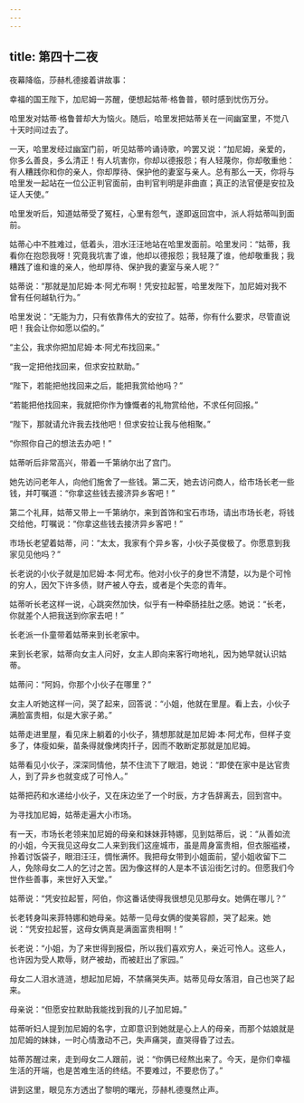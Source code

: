 ```yaml
---
---
---
```

title: 第四十二夜
---






夜幕降临，莎赫札德接着讲故事：





幸福的国王陛下，加尼姆一苏醒，便想起姑蒂·格鲁普，顿时感到忧伤万分。

哈里发对姑蒂·格鲁普却大为恼火。随后，哈里发把姑蒂关在一间幽室里，不觉八十天时间过去了。

一天，哈里发经过幽室门前，听见姑蒂吟诵诗歌，吟罢又说：“加尼姆，亲爱的，你多么善良，多么清正！有人坑害你，你却以德报怨；有人轻蔑你，你却敬重他：有人糟践你和你的亲人，你却厚待、保护他的妻室与亲人。总有那么一天，你将与哈里发一起站在一位公正判官面前，由判官判明是非曲直；真正的法官便是安拉及证人天使。”

哈里发听后，知道姑蒂受了冤枉，心里有怨气，遂即返回宫中，派人将姑蒂叫到面前。

姑蒂心中不胜难过，低着头，泪水汪汪地站在哈里发面前。哈里发问：“姑蒂，我看你在抱怨我呀！究竟我坑害了谁，他却以德报怨；我轻蔑了谁，他却敬重我；我糟践了谁和谁的亲人，他却厚待、保护我的妻室与亲人呢？”

姑蒂说：“那就是加尼姆·本·阿尤布啊！凭安拉起誓，哈里发陛下，加尼姆对我不曾有任何越轨行为。”

哈里发说：“无能为力，只有依靠伟大的安拉了。姑蒂，你有什么要求，尽管直说吧！我会让你如愿以偿的。”

“主公，我求你把加尼姆·本·阿尤布找回来。”

“我一定把他找回来，但求安拉默助。”

“陛下，若能把他找回来之后，能把我赏给他吗？”

“若能把他找回来，我就把你作为慷慨者的礼物赏给他，不求任何回报。”

“陛下，那就请允许我去找他吧！但求安拉让我与他相聚。”

“你照你自己的想法去办吧！”

姑蒂听后非常高兴，带着一千第纳尔出了宫门。

她先访问老年人，向他们施舍了一些钱。第二天，她去访问商人，给市场长老一些钱，并叮嘱道：“你拿这些钱去接济异乡客吧！”

第二个礼拜，姑蒂又带上一千第纳尔，来到首饰和宝石市场，请出市场长老，将钱交给他，叮嘱说：“你拿这些钱去接济异乡客吧！”

市场长老望着姑蒂，问：“太太，我家有个异乡客，小伙子英俊极了。你愿意到我家见见他吗？”

长老说的小伙子就是加尼姆·本·阿尤布。他对小伙子的身世不清楚，以为是个可怜的穷人，因欠下许多债，财产被人夺去，或者是个失恋的青年。

姑蒂听长老这样一说，心跳突然加快，似乎有一种牵肠挂肚之感。她说：“长老，你就差个人把我送到你家去吧！”

长老派一仆童带着姑蒂来到长老家中。

来到长老家，姑蒂向女主人问好，女主人即向来客行吻地礼，因为她早就认识姑蒂。

姑蒂问：“阿妈，你那个小伙子在哪里？”

女主人听她这样一问，哭了起来，回答说：“小姐，他就在里屋。看上去，小伙子满脸富贵相，似是大家子弟。”

姑蒂走进里屋，看见床上躺着的小伙子，猜想那就是加尼姆·本·阿尤布，但样子变多了，体瘦如柴，苗条得就像烤肉扦子，因而不敢断定那就是加尼姆。

姑蒂看见小伙子，深深同情他，禁不住流下了眼泪，她说：“即使在家中是达官贵人，到了异乡也就变成了可怜人。”

姑蒂把药和水递给小伙子，又在床边坐了一个时辰，方才告辞离去，回到宫中。

为寻找加尼姆，姑蒂走遍大小市场。

有一天，市场长老领来加尼姆的母亲和妹妹菲特娜，见到姑蒂后，说：“从善如流的小姐，今天我见这母女二人来到我们这座城市，虽是周身富贵相，但衣服褴褛，拎着讨饭袋子，眼泪汪汪，惆怅满怀。我把母女带到小姐面前，望小姐收留下二人，免除母女二人的乞讨之苦。因为像这样的人是本不该沿街乞讨的。但愿我们今世作些善事，来世好入天堂。”

姑蒂说：“凭安拉起誓，阿伯，你这番话使得我很想见见那母女。她俩在哪儿？”

长老转身叫来菲特娜和她母亲。姑蒂一见母女俩的俊美容颜，哭了起来。她说：“凭安拉起誓，这母女俩真是满面富贵相啊！”

长老说：“小姐，为了来世得到报偿，所以我们喜欢穷人，亲近可怜人。这些人，也许因为受人欺辱，财产被劫，而被赶出了家园。”

母女二人泪水涟涟，想起加尼姆，不禁痛哭失声。姑蒂见母女落泪，自己也哭了起来。

母亲说：“但愿安拉默助我能找到我的儿子加尼姆。”

姑蒂听妇人提到加尼姆的名字，立即意识到她就是心上人的母亲，而那个姑娘就是加尼姆的妹妹，一时心情激动不己，失声痛哭，直哭得昏了过去。

姑蒂苏醒过来，走到母女二人跟前，说：“你俩已经熬出来了。今天，是你们幸福生活的开端，也是苦难生活的终结。不要难过，不要悲伤了。”





讲到这里，眼见东方透出了黎明的曙光，莎赫札德戛然止声。